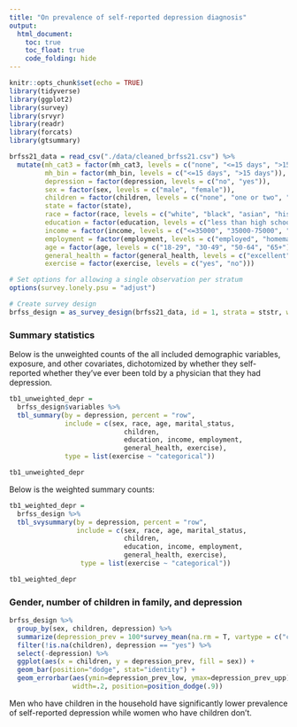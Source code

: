 ```yaml
---
title: "On prevalence of self-reported depression diagnosis"
output: 
  html_document:
    toc: true
    toc_float: true
    code_folding: hide
---
```


```r
knitr::opts_chunk$set(echo = TRUE)
library(tidyverse)
library(ggplot2)
library(survey)
library(srvyr)
library(readr)
library(forcats)
library(gtsummary)
```

```r
brfss21_data = read_csv("./data/cleaned_brfss21.csv") %>%
  mutate(mh_cat3 = factor(mh_cat3, levels = c("none", "<=15 days", ">15 days")),
         mh_bin = factor(mh_bin, levels = c("<=15 days", ">15 days")),
         depression = factor(depression, levels = c("no", "yes")),
         sex = factor(sex, levels = c("male", "female")),
         children = factor(children, levels = c("none", "one or two", "three or more")),
         state = factor(state),
         race = factor(race, levels = c("white", "black", "asian", "hispanic", "other")),
         education = factor(education, levels = c("less than high school", "high school or some college", "bachelors or higher")),
         income = factor(income, levels = c("<=35000", "35000-75000", ">75000")),
         employment = factor(employment, levels = c("employed", "homemaker/student/retired", "unemployed")),
         age = factor(age, levels = c("18-29", "30-49", "50-64", "65+")),
         general_health = factor(general_health, levels = c("excellent", "very good/good", "fair/poor")),
         exercise = factor(exercise, levels = c("yes", "no")))
```

```r
# Set options for allowing a single observation per stratum 
options(survey.lonely.psu = "adjust")

# Create survey design 
brfss_design = as_survey_design(brfss21_data, id = 1, strata = ststr, weight = llcpwt)
```

### Summary statistics

Below is the unweighted counts of the all included demographic variables, exposure, and other covariates, dichotomized by whether they self-reported whether they've ever been told by a physician that they had depression.  

```r
tb1_unweighted_depr =
  brfss_design$variables %>%
  tbl_summary(by = depression, percent = "row", 
              include = c(sex, race, age, marital_status,
                             children,
                             education, income, employment,
                             general_health, exercise),
              type = list(exercise ~ "categorical"))

tb1_unweighted_depr
```

Below is the weighted summary counts:
```r
tb1_weighted_depr =
  brfss_design %>%
  tbl_svysummary(by = depression, percent = "row", 
                 include = c(sex, race, age, marital_status,
                             children,
                             education, income, employment,
                             general_health, exercise),
                  type = list(exercise ~ "categorical"))

tb1_weighted_depr
```

### Gender, number of children in family, and depression

```r
brfss_design %>%
  group_by(sex, children, depression) %>%
  summarize(depression_prev = 100*survey_mean(na.rm = T, vartype = c("ci"))) %>%
  filter(!is.na(children), depression == "yes") %>%
  select(-depression) %>%
  ggplot(aes(x = children, y = depression_prev, fill = sex)) +
  geom_bar(position="dodge", stat="identity") +
  geom_errorbar(aes(ymin=depression_prev_low, ymax=depression_prev_upp), 
                width=.2, position=position_dodge(.9))

```

Men who have children in the household have significantly lower prevalence of self-reported depression while women who have children don't. 


